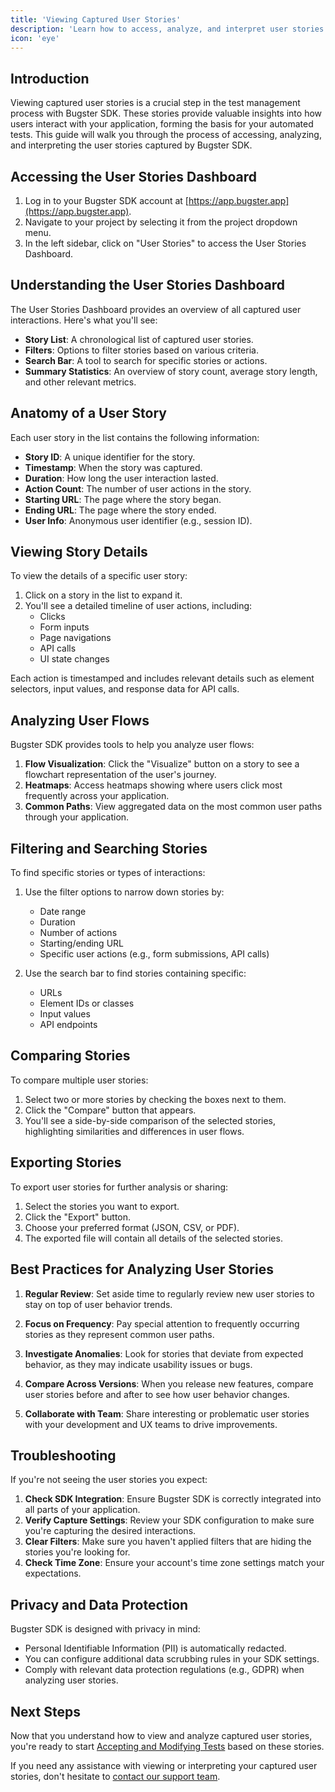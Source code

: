 ```yaml
---
title: 'Viewing Captured User Stories'
description: 'Learn how to access, analyze, and interpret user stories captured by Bugster SDK'
icon: 'eye'
---
```


## Introduction

Viewing captured user stories is a crucial step in the test management process with Bugster SDK. These stories provide valuable insights into how users interact with your application, forming the basis for your automated tests. This guide will walk you through the process of accessing, analyzing, and interpreting the user stories captured by Bugster SDK.

## Accessing the User Stories Dashboard

1. Log in to your Bugster SDK account at [https://app.bugster.app](https://app.bugster.app).
2. Navigate to your project by selecting it from the project dropdown menu.
3. In the left sidebar, click on "User Stories" to access the User Stories Dashboard.

## Understanding the User Stories Dashboard

The User Stories Dashboard provides an overview of all captured user interactions. Here's what you'll see:

- **Story List**: A chronological list of captured user stories.
- **Filters**: Options to filter stories based on various criteria.
- **Search Bar**: A tool to search for specific stories or actions.
- **Summary Statistics**: An overview of story count, average story length, and other relevant metrics.

## Anatomy of a User Story

Each user story in the list contains the following information:

- **Story ID**: A unique identifier for the story.
- **Timestamp**: When the story was captured.
- **Duration**: How long the user interaction lasted.
- **Action Count**: The number of user actions in the story.
- **Starting URL**: The page where the story began.
- **Ending URL**: The page where the story ended.
- **User Info**: Anonymous user identifier (e.g., session ID).

## Viewing Story Details

To view the details of a specific user story:

1. Click on a story in the list to expand it.
2. You'll see a detailed timeline of user actions, including:
   - Clicks
   - Form inputs
   - Page navigations
   - API calls
   - UI state changes

Each action is timestamped and includes relevant details such as element selectors, input values, and response data for API calls.

## Analyzing User Flows

Bugster SDK provides tools to help you analyze user flows:

1. **Flow Visualization**: Click the "Visualize" button on a story to see a flowchart representation of the user's journey.
2. **Heatmaps**: Access heatmaps showing where users click most frequently across your application.
3. **Common Paths**: View aggregated data on the most common user paths through your application.

## Filtering and Searching Stories

To find specific stories or types of interactions:

1. Use the filter options to narrow down stories by:
   - Date range
   - Duration
   - Number of actions
   - Starting/ending URL
   - Specific user actions (e.g., form submissions, API calls)

2. Use the search bar to find stories containing specific:
   - URLs
   - Element IDs or classes
   - Input values
   - API endpoints

## Comparing Stories

To compare multiple user stories:

1. Select two or more stories by checking the boxes next to them.
2. Click the "Compare" button that appears.
3. You'll see a side-by-side comparison of the selected stories, highlighting similarities and differences in user flows.

## Exporting Stories

To export user stories for further analysis or sharing:

1. Select the stories you want to export.
2. Click the "Export" button.
3. Choose your preferred format (JSON, CSV, or PDF).
4. The exported file will contain all details of the selected stories.

## Best Practices for Analyzing User Stories

1. **Regular Review**: Set aside time to regularly review new user stories to stay on top of user behavior trends.

2. **Focus on Frequency**: Pay special attention to frequently occurring stories as they represent common user paths.

3. **Investigate Anomalies**: Look for stories that deviate from expected behavior, as they may indicate usability issues or bugs.

4. **Compare Across Versions**: When you release new features, compare user stories before and after to see how user behavior changes.

5. **Collaborate with Team**: Share interesting or problematic user stories with your development and UX teams to drive improvements.

## Troubleshooting

If you're not seeing the user stories you expect:

1. **Check SDK Integration**: Ensure Bugster SDK is correctly integrated into all parts of your application.
2. **Verify Capture Settings**: Review your SDK configuration to make sure you're capturing the desired interactions.
3. **Clear Filters**: Make sure you haven't applied filters that are hiding the stories you're looking for.
4. **Check Time Zone**: Ensure your account's time zone settings match your expectations.

## Privacy and Data Protection

Bugster SDK is designed with privacy in mind:

- Personal Identifiable Information (PII) is automatically redacted.
- You can configure additional data scrubbing rules in your SDK settings.
- Comply with relevant data protection regulations (e.g., GDPR) when analyzing user stories.

## Next Steps

Now that you understand how to view and analyze captured user stories, you're ready to start [Accepting and Modifying Tests](/test-management/accepting-modifying-tests) based on these stories.

If you need any assistance with viewing or interpreting your captured user stories, don't hesitate to [contact our support team](https://bugster.app/support).

